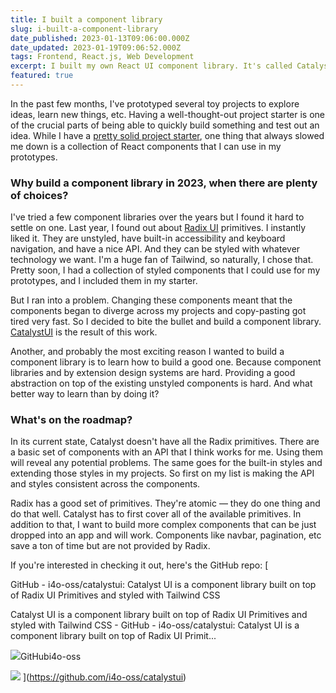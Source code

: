 ```yaml
---
title: I built a component library
slug: i-built-a-component-library
date_published: 2023-01-13T09:06:00.000Z
date_updated: 2023-01-19T09:06:52.000Z
tags: Frontend, React.js, Web Development
excerpt: I built my own React UI component library. It's called Catalyst UI. Here's why I decided to do it in 2023, when there are plenty of other options.
featured: true
---
```


In the past few months, I've prototyped several toy projects to explore ideas, learn new things, etc. Having a well-thought-out project starter is one of the crucial parts of being able to quickly build something and test out an idea. While I have a [pretty solid project starter](https://github.com/i4o-oss/synthwave-stack), one thing that always slowed me down is a collection of React components that I can use in my prototypes.

### Why build a component library in 2023, when there are plenty of choices?

I've tried a few component libraries over the years but I found it hard to settle on one. Last year, I found out about [Radix UI](https://www.radix-ui.com) primitives. I instantly liked it. They are unstyled, have built-in accessibility and keyboard navigation, and have a nice API. And they can be styled with whatever technology we want. I'm a huge fan of Tailwind, so naturally, I chose that. Pretty soon, I had a collection of styled components that I could use for my prototypes, and I included them in my starter.

But I ran into a problem. Changing these components meant that the components began to diverge across my projects and copy-pasting got tired very fast. So I decided to bite the bullet and build a component library. [CatalystUI](https://catalyst.i4o.dev) is the result of this work.

Another, and probably the most exciting reason I wanted to build a component library is to learn how to build a good one. Because component libraries and by extension design systems are hard. Providing a good abstraction on top of the existing unstyled components is hard. And what better way to learn than by doing it?

### What's on the roadmap?

In its current state, Catalyst doesn't have all the Radix primitives. There are a basic set of components with an API that I think works for me. Using them will reveal any potential problems. The same goes for the built-in styles and extending those styles in my projects. So first on my list is making the API and styles consistent across the components. 

Radix has a good set of primitives. They're atomic — they do one thing and do that well. Catalyst has to first cover all of the available primitives. In addition to that, I want to build more complex components that can be just dropped into an app and will work. Components like navbar, pagination, etc save a ton of time but are not provided by Radix. 

If you're interested in checking it out, here's the GitHub repo:
[

GitHub - i4o-oss/catalystui: Catalyst UI is a component library built on top of Radix UI Primitives and styled with Tailwind CSS

Catalyst UI is a component library built on top of Radix UI Primitives and styled with Tailwind CSS - GitHub - i4o-oss/catalystui: Catalyst UI is a component library built on top of Radix UI Primit...

![](https://github.com/fluidicon.png)GitHubi4o-oss

![](https://opengraph.githubassets.com/c5b9d955da36c1572e2530287750684c574216872d4d5e6f0f25fc1fb008f39d/i4o-oss/catalystui)
](https://github.com/i4o-oss/catalystui)
